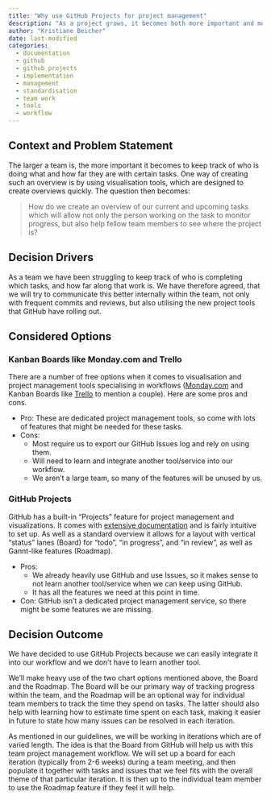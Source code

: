 ```yaml
---
title: "Why use GitHub Projects for project management"
description: "As a project grows, it becomes both more important and more difficult to keep track of where the project is at.  This can be helped by using visualisation and project management tools like GitHub Projects."
author: "Kristiane Beicher"
date: last-modified
categories:
  - documentation
  - github
  - github projects
  - implementation
  - management
  - standardisation
  - team work
  - tools
  - workflow
---
```


## Context and Problem Statement

The larger a team is, the more important it becomes to keep track of who is doing what and how far they are with certain tasks. One way of creating such an overview is by using visualisation tools, which are designed to create overviews quickly. The question then becomes:

> How do we create an overview of our current and upcoming tasks which will allow not only the person working on the task to monitor progress, but also help fellow team members to see where the project is?

## Decision Drivers

As a team we have been struggling to keep track of who is completing which tasks, and how far along that work is. We have therefore agreed, that we will try to communicate this better internally within the team, not only with frequent commits and reviews, but also utilising the new project tools that GitHub have rolling out. 

## Considered Options

### Kanban Boards like Monday.com and Trello

There are a number of free options when it comes to visualisation and project management tools specialising in workflows ([Monday.com](https://monday.com/) and Kanban Boards like [Trello](https://trello.com) to mention a couple). Here are some pros and cons.

- Pro: These are dedicated project management tools, so come with lots of features that might be needed for these tasks. 
- Cons: 
    - Most require us to export our GitHub Issues log and rely on using them.
    - Will need to learn and integrate another tool/service into our workflow.
    - We aren't a large team, so many of the features will be unused by us.

### GitHub Projects


GitHub has a built-in "Projects" feature for project management and visualizations. It comes with [extensive documentation](https://docs.github.com/en/issues/planning-and-tracking-with-projects) and is fairly intuitive to set up. As well as a standard overview it allows for a layout with vertical "status" lanes (Board) for "todo", "in progress", and "in review", as well as Gannt-like features (Roadmap).

- Pros:
    - We already heavily use GitHub and use Issues, so it makes sense to not learn another tool/service when we can keep using GitHub.
    - It has all the features we need at this point in time.
- Con: GitHub isn't a dedicated project management service, so there might be some features we are missing.

## Decision Outcome

We have decided to use GitHub Projects because we can easily integrate it into our workflow and we don't have to learn another tool.

We'll make heavy use of the two chart options mentioned above, the Board and the Roadmap. The Board will be our primary way of tracking progress within the team, and the Roadmap will be an optional way for individual team members to track the time they spend on tasks. The latter should also help with learning how to estimate time spent on each task, making it easier in future to state how many issues can be resolved in each iteration.

As mentioned in our guidelines, we will be working in iterations which are of varied length. The idea is that the Board from GitHub will help us with this team project management workflow. We will set up a board for each iteration (typically from 2-6 weeks) during a team meeting, and then populate it together with tasks and issues that we feel fits with the overall theme of that particular iteration. It is then up to the individual team member to use the Roadmap feature if they feel it will help.

<!--TODO link to section about teamwork and bi-weekly stand-ups-->